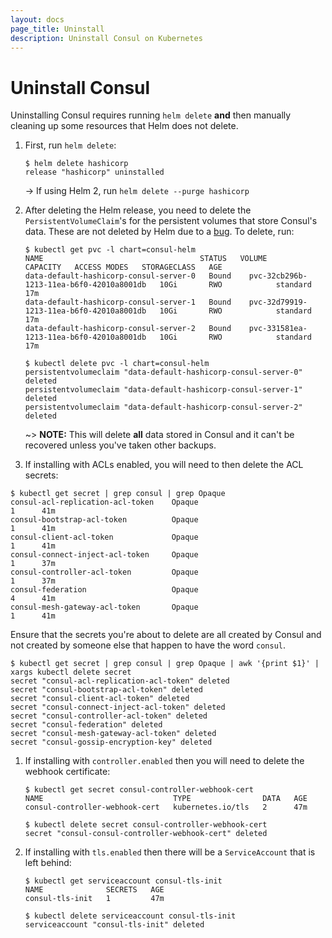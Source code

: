 ```yaml
---
layout: docs
page_title: Uninstall
description: Uninstall Consul on Kubernetes
---
```


# Uninstall Consul

Uninstalling Consul requires running `helm delete` **and** then manually cleaning
up some resources that Helm does not delete.

1. First, run `helm delete`:

   ```shell-session
   $ helm delete hashicorp
   release "hashicorp" uninstalled
   ```

   -> If using Helm 2, run `helm delete --purge hashicorp`

1. After deleting the Helm release, you need to delete the `PersistentVolumeClaim`'s
   for the persistent volumes that store Consul's data. These are not deleted by Helm due to a [bug](https://github.com/helm/helm/issues/5156).
   To delete, run:

   ```shell-session
   $ kubectl get pvc -l chart=consul-helm
   NAME                                   STATUS   VOLUME                                     CAPACITY   ACCESS MODES   STORAGECLASS   AGE
   data-default-hashicorp-consul-server-0   Bound    pvc-32cb296b-1213-11ea-b6f0-42010a8001db   10Gi       RWO            standard       17m
   data-default-hashicorp-consul-server-1   Bound    pvc-32d79919-1213-11ea-b6f0-42010a8001db   10Gi       RWO            standard       17m
   data-default-hashicorp-consul-server-2   Bound    pvc-331581ea-1213-11ea-b6f0-42010a8001db   10Gi       RWO            standard       17m

   $ kubectl delete pvc -l chart=consul-helm
   persistentvolumeclaim "data-default-hashicorp-consul-server-0" deleted
   persistentvolumeclaim "data-default-hashicorp-consul-server-1" deleted
   persistentvolumeclaim "data-default-hashicorp-consul-server-2" deleted
   ```

   ~> **NOTE:** This will delete **all** data stored in Consul and it can't be
   recovered unless you've taken other backups.

1. If installing with ACLs enabled, you will need to then delete the ACL secrets:

```shell-session
$ kubectl get secret | grep consul | grep Opaque
consul-acl-replication-acl-token    Opaque                                1      41m
consul-bootstrap-acl-token          Opaque                                1      41m
consul-client-acl-token             Opaque                                1      41m
consul-connect-inject-acl-token     Opaque                                1      37m
consul-controller-acl-token         Opaque                                1      37m
consul-federation                   Opaque                                4      41m
consul-mesh-gateway-acl-token       Opaque                                1      41m
```

Ensure that the secrets you're about to delete are all created by Consul and not
created by someone else that happen to have the word `consul`.

```shell-session
$ kubectl get secret | grep consul | grep Opaque | awk '{print $1}' | xargs kubectl delete secret
secret "consul-acl-replication-acl-token" deleted
secret "consul-bootstrap-acl-token" deleted
secret "consul-client-acl-token" deleted
secret "consul-connect-inject-acl-token" deleted
secret "consul-controller-acl-token" deleted
secret "consul-federation" deleted
secret "consul-mesh-gateway-acl-token" deleted
secret "consul-gossip-encryption-key" deleted
```

1. If installing with `controller.enabled` then you will need to delete the
   webhook certificate:

   ```shell-session
   $ kubectl get secret consul-controller-webhook-cert
   NAME                             TYPE                DATA   AGE
   consul-controller-webhook-cert   kubernetes.io/tls   2      47m
   ```

   ```shell-session
   $ kubectl delete secret consul-controller-webhook-cert
   secret "consul-consul-controller-webhook-cert" deleted
   ```

1. If installing with `tls.enabled` then there will be a `ServiceAccount`
   that is left behind:

   ```shell-session
   $ kubectl get serviceaccount consul-tls-init
   NAME              SECRETS   AGE
   consul-tls-init   1         47m
   ```

   ```shell-session
   $ kubectl delete serviceaccount consul-tls-init
   serviceaccount "consul-tls-init" deleted
   ```
